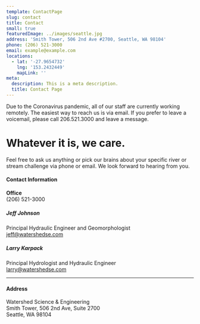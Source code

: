 ```yaml
---
template: ContactPage
slug: contact
title: Contact
small: true
featuredImage: ../images/seattle.jpg
address: 'Smith Tower, 506 2nd Ave #2700, Seattle, WA 98104'
phone: (206) 521-3000
email: example@example.com
locations:
  - lat: '-27.9654732'
    lng: '153.2432449'
    mapLink: ''
meta:
  description: This is a meta description.
  title: Contact Page
---
```


<div style={{padding:"1rem 2rem", marginBottom: "2rem", background: "#fff4e2"}}>
    Due to the Coronavirus pandemic, all of our staff are currently working remotely. The easiest way to reach us is via email. If you prefer to leave a voicemail, please call 206.521.3000 and leave a message.
</div>

Whatever it is, we care.
========================

Feel free to ask us anything or pick our brains about your specific river or stream challenge via phone or email. We look forward to hearing from you.

#### Contact Information

**Office**  
(206) 521-3000

##### Jeff Johnson

Principal Hydraulic Engineer and Geomorphologist  
[jeff@watershedse.com](mailto:jeff@watershedse.com)

##### Larry Karpack

Principal Hydrologist and Hydraulic Engineer  
[larry@watershedse.com](mailto:larry@watershedse.com)

* * *

#### **Address**

Watershed Science & Engineering  
Smith Tower, 506 2nd Ave, Suite 2700  
Seattle, WA 98104